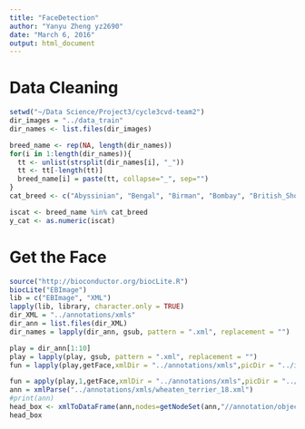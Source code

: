 ```yaml
---
title: "FaceDetection"
author: "Yanyu Zheng yz2690"
date: "March 6, 2016"
output: html_document
---
```


# Data Cleaning
```r
setwd("~/Data Science/Project3/cycle3cvd-team2")
dir_images = "../data_train"
dir_names <- list.files(dir_images)

breed_name <- rep(NA, length(dir_names))
for(i in 1:length(dir_names)){
  tt <- unlist(strsplit(dir_names[i], "_"))
  tt <- tt[-length(tt)]
  breed_name[i] = paste(tt, collapse="_", sep="")
}
cat_breed <- c("Abyssinian", "Bengal", "Birman", "Bombay", "British_Shorthair", "Egyptian_Mau","Maine_Coon", "Persian", "Ragdoll", "Russian_Blue", "Siamese", "Sphynx")

iscat <- breed_name %in% cat_breed
y_cat <- as.numeric(iscat)
```

# Get the Face
```r
source("http://bioconductor.org/biocLite.R")
biocLite("EBImage")
lib = c("EBImage", "XML")
lapply(lib, library, character.only = TRUE)
dir_XML = "../annotations/xmls"
dir_ann = list.files(dir_XML)
dir_names = lapply(dir_ann, gsub, pattern = ".xml", replacement = "")

play = dir_ann[1:10]
play = lapply(play, gsub, pattern = ".xml", replacement = "")
fun = lapply(play,getFace,xmlDir = "../annotations/xmls",picDir = "../images")

fun = apply(play,1,getFace,xmlDir = "../annotations/xmls",picDir = "../images")
ann = xmlParse("../annotations/xmls/wheaten_terrier_18.xml")
#print(ann)
head_box <- xmlToDataFrame(ann,nodes=getNodeSet(ann,"//annotation/object/bndbox"))
head_box
```

